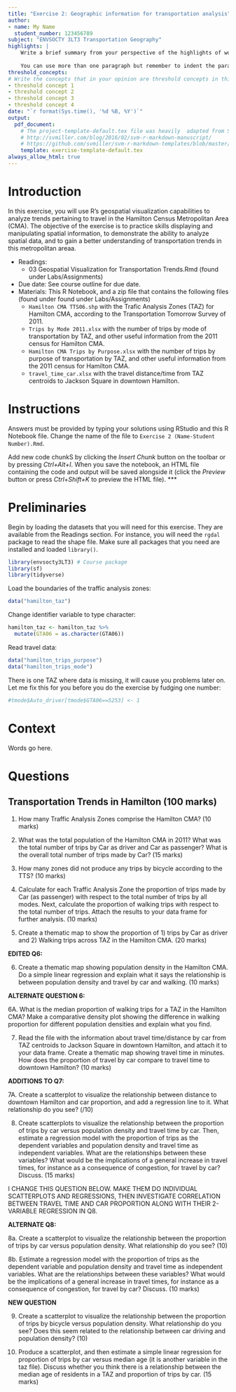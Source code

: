 ```yaml
---
title: "Exercise 2: Geographic information for transportation analysis"
author:
- name: My Name
  student_number: 123456789
subject: "ENVSOCTY 3LT3 Transportation Geography"
highlights: |
    Write a brief summary from your perspective of the highlights of working on this assignment.
    
    You can use more than one paragraph but remember to indent the paragraphs. Try to keep this at less than 200 (?) words.
threshold_concepts: 
# Write the concepts that in your opinion are threshold concepts in this exercise.
- threshold concept 1
- threshold concept 2 
- threshold concept 3
- threshold concept 4
date: "`r format(Sys.time(), '%d %B, %Y')`"
output:
  pdf_document:
    # The project-template-default.tex file was heavily  adapted from Steven V. Miller's template for academic manuscripts. See:
    # http://svmiller.com/blog/2016/02/svm-r-markdown-manuscript/
    # https://github.com/svmiller/svm-r-markdown-templates/blob/master/svm-latex-ms.tex
    template: exercise-template-default.tex
always_allow_html: true
---
```


# Introduction

In this exercise, you will use R's geospatial visualization capabilities to analyze trends pertaining to travel in the Hamilton Census Metropolitan Area (CMA). The objective of the exercise is to practice skills displaying and manipulating spatial information, to demonstrate the ability to analyze spatial data, and to gain a better understanding of transportation trends in this metropolitan areaa.

* Readings:
    + 03 Geospatial Visualization for Transportation Trends.Rmd (found under Labs/Assignments)
* Due date:	See course outline for due date.
* Materials: This R Notebook, and a zip file that contains the following files (found under found under Labs/Assignments)
    + `Hamilton CMA TTS06.shp` with the Trafic Analysis Zones (TAZ) for Hamilton CMA, according to the Transportation Tomorrow Survey of 2011.
    + `Trips by Mode 2011.xlsx` with the number of trips by mode of transportation by TAZ, and other useful information from the 2011 census for Hamilton CMA.
    + `Hamilton CMA Trips by Purpose.xlsx` with the number of trips by purpose of transportation by TAZ, and other useful information from the 2011 census for Hamilton CMA.
    + `travel_time_car.xlsx` with the travel distance/time from TAZ centroids to Jackson Square in downtown Hamilton.

# Instructions

Answers must be provided by typing your solutions using RStudio and this R Notebook file. Change the name of the file to `Exercise 2 (Name-Student Number).Rmd`.

Add new code chunkS by clicking the *Insert Chunk* button on the toolbar or by pressing *Ctrl+Alt+I*. When you save the notebook, an HTML file containing the code and output will be saved alongside it (click the *Preview* button or press *Ctrl+Shift+K* to preview the HTML file).
***

# Preliminaries

Begin by loading the datasets that you will need for this exercise. They are available from the Readings section. For instance, you will need the `rgdal` package to read the shape file. Make sure all packages that you need are installed and loaded `library()`. 
```r
library(envsocty3LT3) # Course package
library(sf)
library(tidyverse)
```

Load the boundaries of the traffic analysis zones:
```r
data("hamilton_taz")
```

Change identifier variable to type character:
```r
hamilton_taz <- hamilton_taz %>%
  mutate(GTA06 = as.character(GTA06))
```

Read travel data:
```r
data("hamilton_trips_purpose")
data("hamilton_trips_mode")
```

There is one TAZ where data is missing, it will cause you problems later on. Let me fix this for you before you do the exercise by fudging one number:

```r
#tmode$Auto_driver[tmode$GTA06==5253] <- 1
```

# Context

Words go here.

# Questions

## Transportation Trends in Hamilton (100 marks)

1.	How many Traffic Analysis Zones comprise the Hamilton CMA? (10 marks)


2.	What was the total population of the Hamilton CMA in 2011? What was the total number of trips by Car as driver and Car as passenger? What is the overall total number of trips made by Car? (15 marks)


3.	How many zones did not produce any trips by bicycle according to the TTS? (10 marks)


4.	Calculate for each Traffic Analysis Zone the proportion of trips made by Car (as passenger) with respect to the total number of trips by all modes. Next, calculate the proportion of walking trips with respect to the total number of trips. Attach the results to your data frame for further analysis. (10 marks)


5.	Create a thematic map to show the proportion of 1) trips by Car as driver and 2) Walking trips across TAZ in the Hamilton CMA. (20 marks)


**EDITED Q6:**

6.  Create a thematic map showing population density in the Hamilton CMA. Do a simple linear regression and explain what it says the relationship is between population density and travel by car and walking. (10 marks)


**ALTERNATE QUESTION 6:**

6A. What is the median proportion of walking trips for a TAZ in the Hamilton CMA? Make a comparative density plot showing the difference in walking proportion for different population densities and explain what you find.


7.	Read the file with the information about travel time/distance by car from TAZ centroids to Jackson Square in downtown Hamilton, and attach it to your data frame. Create a thematic map showing travel time in minutes. How does the proportion of travel by car compare to travel time to downtown Hamilton? (10 marks)


**ADDITIONS TO Q7:**

7A. Create a scatterplot to visualize the relationship between distance to downtown Hamilton and car proportion, and add a regression line to it. What relationship do you see? (/10)


8.	Create scatterplots to visualize the relationship between the proportion of trips by car versus population density and travel time by car. Then, estimate a regression model with the proportion of trips as the dependent variables and population density and travel time as independent variables. What are the relationships between these variables? What would be the implications of a general increase in travel times, for instance as a consequence of congestion, for travel by car? Discuss. (15 marks)

I CHANGE THIS QUESTION BELOW. MAKE THEM DO INDIVIDUAL SCATTERPLOTS AND REGRESSIONS, THEN INVESTIGATE CORRELATION BETWEEN TRAVEL TIME AND CAR PROPORTION ALONG WITH THEIR 2-VARIABLE REGRESSION IN Q8. 


**ALTERNATE Q8:**

8a.	Create a scatterplot to visualize the relationship between the proportion of trips by car versus population density. What relationship do you see? (10)


8b. Estimate a regression model with the proportion of trips as the dependent variable and population density and travel time as independent variables. What are the relationships between these variables? What would be the implications of a general increase in travel times, for instance as a consequence of congestion, for travel by car? Discuss. (10 marks)


**NEW QUESTION**

9. Create a scatterplot to visualize the relationship between the proportion of trips by bicycle versus population density. What relationship do you see? Does this seem related to the relationship between car driving and population density? (10)


10. Produce a scatterplot, and then estimate a simple linear regression for proportion of trips by car versus median age (it is another variable in the taz file). Discuss whether you think there is a relationship between the median age of residents in a TAZ and proportion of trips by car. (15 marks)
